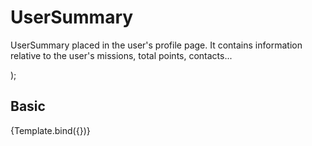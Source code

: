 
<Meta title="Components/Content/UserSummary" component={UserSummary} />

# UserSummary

UserSummary placed in the user's profile page. It contains information relative to the user's missions, total points, contacts...

<Props of={UserSummary} />

  <UserSummaryProps
    username={args.username}
    totalPoints={args.totalPoints}
    level={args.level}
    contactsNumber={args.contactsNumber}
    currentTasks={args.currentTasks}
  />
);

## Basic

<Canvas>
  <Story
    name="Basic"
    args={{
      username: 'Users Name',
      totalPoints: 'Users total points',
      level: 'Users current level',
      contactsNumber: 'Users total contacts',
      currentTasks: 'Users tasks/missions in progress',
    }}
  >
    {Template.bind({})}
  </Story>
</Canvas>

<ArgsTable story="Basic" />
